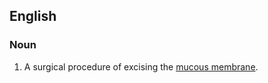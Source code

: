 ==English==

===Noun===
{{en-noun|mucotom|ies}}

# {{medical}} A surgical procedure of excising the [[mucous membrane]].
